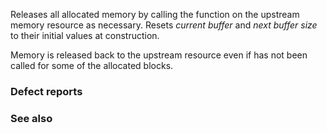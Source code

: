 {{cpp/memory/monotonic_buffer_resource/title|release}}
{{cpp/memory/monotonic_buffer_resource/navbar}}
{{dcl begin}}
{{dcl|since=c++17 |
void release();
}}
{{dcl end}}

Releases all allocated memory by calling the {{tt|deallocate}} function on the upstream memory resource as necessary. Resets ''current buffer'' and ''next buffer size'' to their initial values at construction.

Memory is released back to the upstream resource even if {{tt|deallocate}} has not been called for some of the allocated blocks.

===Defect reports===
{{dr list begin}}
{{dr list item|wg=lwg|dr=3120|std=C++17|before={{tt|release}} might not make initial buffer reusable if provided|after=required to do so}}
{{dr list end}}

=== See also ===
{{dsc begin}}
{{dsc inc|cpp/memory/memory_resource/dsc deallocate}}
{{dsc end}}

{{langlinks|es|ja|ru|zh}}